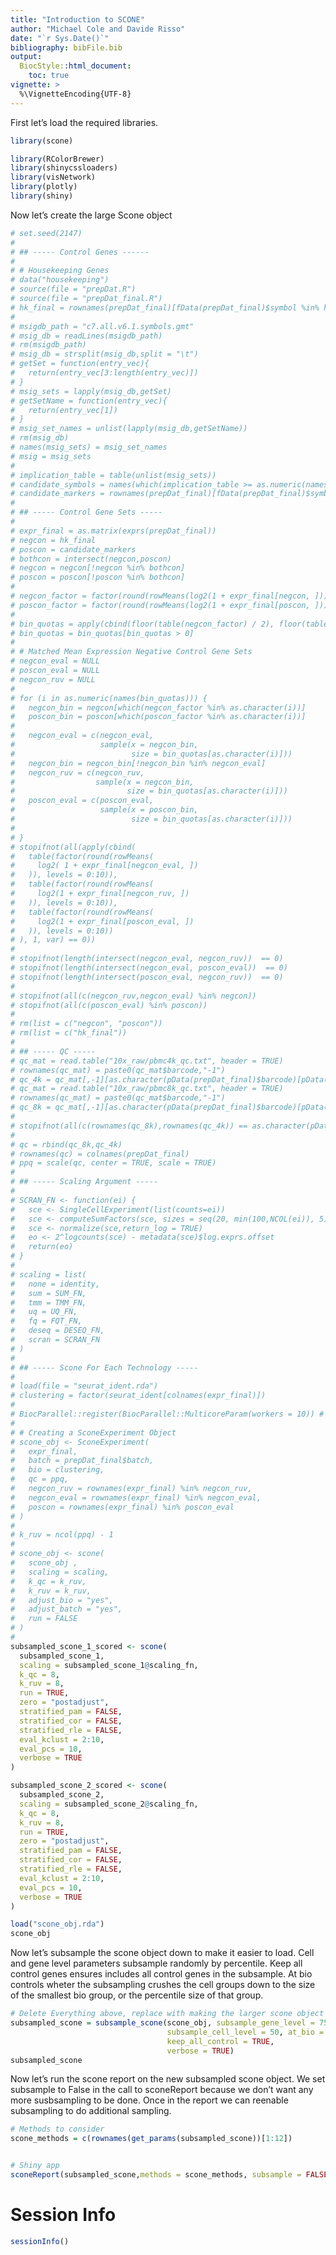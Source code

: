 ```yaml
---
title: "Introduction to SCONE"
author: "Michael Cole and Davide Risso"
date: "`r Sys.Date()`"
bibliography: bibFile.bib
output:
  BiocStyle::html_document:
    toc: true
vignette: >
  %\VignetteEncoding{UTF-8}
---
```


<!--
%\VignetteEngine{knitr::rmarkdown}
%\VignetteIndexEntry{scone Vignette}
-->
First let's load the required libraries.

```r
library(scone)

library(RColorBrewer)
library(shinycssloaders)
library(visNetwork)
library(plotly)
library(shiny)
```

Now let's create the large Scone object

```r
# set.seed(2147)
# 
# ## ----- Control Genes ------
# 
# # Housekeeping Genes
# data("housekeeping")
# source(file = "prepDat.R")
# source(file = "prepDat_final.R")
# hk_final = rownames(prepDat_final)[fData(prepDat_final)$symbol %in% housekeeping$V1]
# 
# msigdb_path = "c7.all.v6.1.symbols.gmt"
# msig_db = readLines(msigdb_path)
# rm(msigdb_path)
# msig_db = strsplit(msig_db,split = "\t")
# getSet = function(entry_vec){
#   return(entry_vec[3:length(entry_vec)])
# }
# msig_sets = lapply(msig_db,getSet)
# getSetName = function(entry_vec){
#   return(entry_vec[1])
# }
# msig_set_names = unlist(lapply(msig_db,getSetName))
# rm(msig_db)
# names(msig_sets) = msig_set_names
# msig = msig_sets
# 
# implication_table = table(unlist(msig_sets))
# candidate_symbols = names(which(implication_table >= as.numeric(names(which(cumsum(rev(table(implication_table))) > 500)[1]))))
# candidate_markers = rownames(prepDat_final)[fData(prepDat_final)$symbol %in% candidate_symbols]
# 
# ## ----- Control Gene Sets -----
# 
# expr_final = as.matrix(exprs(prepDat_final))
# negcon = hk_final
# poscon = candidate_markers
# bothcon = intersect(negcon,poscon)
# negcon = negcon[!negcon %in% bothcon]
# poscon = poscon[!poscon %in% bothcon]
# 
# negcon_factor = factor(round(rowMeans(log2(1 + expr_final[negcon, ]))), levels = 0:10)
# poscon_factor = factor(round(rowMeans(log2(1 + expr_final[poscon, ]))), levels = 0:10)
# 
# bin_quotas = apply(cbind(floor(table(negcon_factor) / 2), floor(table(poscon_factor))), 1, min)
# bin_quotas = bin_quotas[bin_quotas > 0]
# 
# # Matched Mean Expression Negative Control Gene Sets
# negcon_eval = NULL
# poscon_eval = NULL
# negcon_ruv = NULL
# 
# for (i in as.numeric(names(bin_quotas))) {
#   negcon_bin = negcon[which(negcon_factor %in% as.character(i))]
#   poscon_bin = poscon[which(poscon_factor %in% as.character(i))]
#   
#   negcon_eval = c(negcon_eval,
#                   sample(x = negcon_bin,
#                          size = bin_quotas[as.character(i)]))
#   negcon_bin = negcon_bin[!negcon_bin %in% negcon_eval]
#   negcon_ruv = c(negcon_ruv,
#                  sample(x = negcon_bin,
#                         size = bin_quotas[as.character(i)]))
#   poscon_eval = c(poscon_eval,
#                   sample(x = poscon_bin,
#                          size = bin_quotas[as.character(i)]))
#   
# }
# stopifnot(all(apply(cbind(
#   table(factor(round(rowMeans(
#     log2( 1 + expr_final[negcon_eval, ])
#   )), levels = 0:10)),
#   table(factor(round(rowMeans(
#     log2(1 + expr_final[negcon_ruv, ])
#   )), levels = 0:10)),
#   table(factor(round(rowMeans(
#     log2(1 + expr_final[poscon_eval, ])
#   )), levels = 0:10))
# ), 1, var) == 0))
# 
# stopifnot(length(intersect(negcon_eval, negcon_ruv))  == 0)
# stopifnot(length(intersect(negcon_eval, poscon_eval))  == 0)
# stopifnot(length(intersect(poscon_eval, negcon_ruv))  == 0)
# 
# stopifnot(all(c(negcon_ruv,negcon_eval) %in% negcon))
# stopifnot(all(c(poscon_eval) %in% poscon))
# 
# rm(list = c("negcon", "poscon"))
# rm(list = c("hk_final"))
# 
# ## ----- QC -----
# qc_mat = read.table("10x_raw/pbmc4k_qc.txt", header = TRUE)
# rownames(qc_mat) = paste0(qc_mat$barcode,"-1")
# qc_4k = qc_mat[,-1][as.character(pData(prepDat_final)$barcode)[pData(prepDat_final)$batch  == "pbmc4k"],]
# qc_mat = read.table("10x_raw/pbmc8k_qc.txt", header = TRUE)
# rownames(qc_mat) = paste0(qc_mat$barcode,"-1")
# qc_8k = qc_mat[,-1][as.character(pData(prepDat_final)$barcode)[pData(prepDat_final)$batch  == "pbmc8k"],]
# 
# stopifnot(all(c(rownames(qc_8k),rownames(qc_4k)) == as.character(pData(prepDat_final)$barcode)))
# 
# qc = rbind(qc_8k,qc_4k)
# rownames(qc) = colnames(prepDat_final)
# ppq = scale(qc, center = TRUE, scale = TRUE)
# 
# ## ----- Scaling Argument -----
# 
# SCRAN_FN <- function(ei) {
#   sce <- SingleCellExperiment(list(counts=ei))
#   sce <- computeSumFactors(sce, sizes = seq(20, min(100,NCOL(ei)), 5))
#   sce <- normalize(sce,return_log = TRUE)
#   eo <- 2^logcounts(sce) - metadata(sce)$log.exprs.offset
#   return(eo)
# }
# 
# scaling = list(
#   none = identity,
#   sum = SUM_FN,
#   tmm = TMM_FN,
#   uq = UQ_FN,
#   fq = FQT_FN,
#   deseq = DESEQ_FN,
#   scran = SCRAN_FN
# )
# 
# ## ----- Scone For Each Technology -----
# 
# load(file = "seurat_ident.rda")
# clustering = factor(seurat_ident[colnames(expr_final)])
# 
# BiocParallel::register(BiocParallel::MulticoreParam(workers = 10)) # Register BiocParallel Serial Execution
# 
# # Creating a SconeExperiment Object
# scone_obj <- SconeExperiment(
#   expr_final,
#   batch = prepDat_final$batch,
#   bio = clustering,
#   qc = ppq,
#   negcon_ruv = rownames(expr_final) %in% negcon_ruv,
#   negcon_eval = rownames(expr_final) %in% negcon_eval,
#   poscon = rownames(expr_final) %in% poscon_eval
# )
# 
# k_ruv = ncol(ppq) - 1
# 
# scone_obj <- scone(
#   scone_obj ,
#   scaling = scaling,
#   k_qc = k_ruv,
#   k_ruv = k_ruv,
#   adjust_bio = "yes",
#   adjust_batch = "yes",
#   run = FALSE
# )
# 
subsampled_scone_1_scored <- scone(
  subsampled_scone_1,
  scaling = subsampled_scone_1@scaling_fn,
  k_qc = 8,
  k_ruv = 8,
  run = TRUE,
  zero = "postadjust",
  stratified_pam = FALSE,
  stratified_cor = FALSE,
  stratified_rle = FALSE,
  eval_kclust = 2:10,
  eval_pcs = 10,
  verbose = TRUE
)

subsampled_scone_2_scored <- scone(
  subsampled_scone_2,
  scaling = subsampled_scone_2@scaling_fn,
  k_qc = 8,
  k_ruv = 8,
  run = TRUE,
  zero = "postadjust",
  stratified_pam = FALSE,
  stratified_cor = FALSE,
  stratified_rle = FALSE,
  eval_kclust = 2:10,
  eval_pcs = 10,
  verbose = TRUE
)

load("scone_obj.rda")
scone_obj

```


Now let's subsample the scone object down to make it easier to load. Cell and gene level parameters subsample randomly by percentile. Keep all control genes ensures includes all control genes in the subsample. At bio controls wheter the subsampling crushes the cell groups down to the size of the smallest bio group, or the percentile size of that group.

```r

# Delete Everything above, replace with making the larger scone object
subsampled_scone = subsample_scone(scone_obj, subsample_gene_level = 75,
                                   subsample_cell_level = 50, at_bio = FALSE,
                                   keep_all_control = TRUE,
                                   verbose = TRUE)
subsampled_scone

```

Now let's run the scone report on the new subsampled scone object. We set subsample to False in the call
to sconeReport because we don't want any more susbsampling to be done. Once in the report we can reenable
subsampling to do additional sampling.

```r


# Methods to consider
scone_methods = c(rownames(get_params(subsampled_scone))[1:12])


# Shiny app
sconeReport(subsampled_scone,methods = scone_methods, subsample = FALSE)

```


# Session Info

```r
sessionInfo()
```
